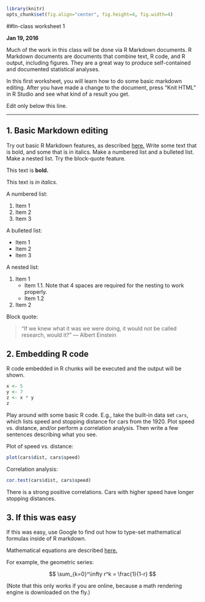 ```r
library(knitr)
opts_chunk$set(fig.align="center", fig.height=4, fig.width=4)
```
##In-class worksheet 1

**Jan 19, 2016**


Much of the work in this class will be done via R Markdown documents. R Markdown documents are documents that combine text, R code, and R output, including figures. They are a great way to produce self-contained and documented statistical analyses.

In this first worksheet, you will learn how to do some basic markdown editing. After you have made a change to the document, press "Knit HTML" in R Studio and see what kind of a result you get.

Edit only below this line.

---------------------------------------------
## 1. Basic Markdown editing
Try out basic R Markdown features, as described [here.](http://rmarkdown.rstudio.com/authoring_basics.html) Write some text that is bold, and some that is in italics. Make a numbered list and a bulleted list. Make a nested list. Try the block-quote feature.

This text is **bold.**

This text is *in italics.*

A numbered list:

1. Item 1
2. Item 2
3. Item 3

A bulleted list:

- Item 1
- Item 2
- Item 3

A nested list:

1. Item 1
    - Item 1.1. Note that 4 spaces are required for the nesting to work properly.
    - Item 1.2
2. Item 2



Block quote:

> "If we knew what it was we were doing, it would not be called research, would it?" --- Albert Einstein

## 2. Embedding R code

R code embedded in R chunks will be executed and the output will be shown.
```r
x <- 5
y <- 7
z <- x * y
z
```

Play around with some basic R code. E.g., take the built-in data set `cars`, which lists speed and stopping distance for cars from the 1920. Plot speed vs. distance, and/or perform a correlation analysis. Then write a few sentences describing what you see.

Plot of speed vs. distance:
```r
plot(cars$dist, cars$speed)
```

Correlation analysis:
```r
cor.test(cars$dist, cars$speed)
```
There is a strong positive correlations. Cars with higher speed have longer stopping distances.


## 3. If this was easy

If this was easy, use Google to find out how to type-set mathematical formulas inside of R markdown.

Mathematical equations are described [here.](https://support.rstudio.com/hc/en-us/articles/200486328-Equations-in-R-Markdown)


For example, the geometric series:

$$
 \sum_{k=0}^\infty r^k = \frac{1}{1-r}
$$

(Note that this only works if you are online, because a math rendering engine is downloaded on the fly.)


